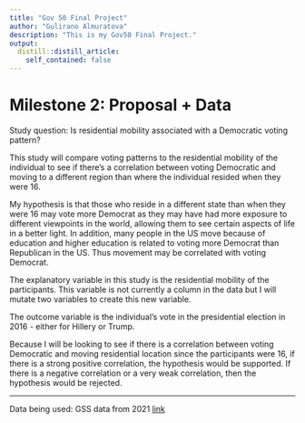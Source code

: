 ```yaml
---
title: "Gov 50 Final Project"
author: "Gulirano Almuratova"
description: "This is my Gov50 Final Project."
output:
  distill::distill_article:
    self_contained: false
---
```




# Milestone 2: Proposal + Data 

Study question: Is residential mobility associated with a Democratic voting pattern?  

This study will compare voting patterns to the residential mobility of the individual to see if there’s a correlation between voting Democratic and moving to a different region than where the individual resided when they were 16.  

My hypothesis is that those who reside in a different state than when they were 16 may vote more Democrat as they may have had more exposure to different viewpoints in the world, allowing them to see certain aspects of life in a better light. In addition, many people in the US move because of education and higher education is related to voting more Democrat than Republican in the US. Thus movement may be correlated with voting Democrat.  

The explanatory variable in this study is the residential mobility of the participants. This variable is not currently a column in the data but I will mutate two variables to create this new variable. 

The outcome variable is the individual's vote in the presidential election in 2016 - either for Hillery or Trump.  

Because I will be looking to see if there is a correlation between voting Democratic and moving residential location since the participants were 16, if there is a strong positive correlation, the hypothesis would be supported. If there is a negative correlation or a very weak correlation, then the hypothesis would be rejected.  

*** 

Data being used: GSS data from 2021 [link](https://gss.norc.org/get-the-data) 